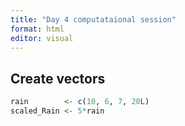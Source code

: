 ```yaml
---
title: "Day 4 computataional session"
format: html
editor: visual
---
```


## Create vectors

```r
rain        <- c(10, 6, 7, 20L)
scaled_Rain <- 5*rain
```
